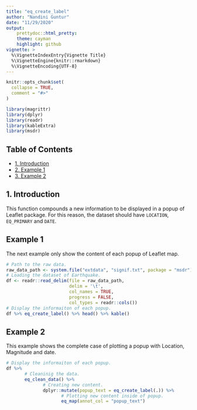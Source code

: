 ```yaml
---
title: "eq_create_label"
author: "Nandini Guntur"
date: "11/29/2020"
output: 
    prettydoc::html_pretty:
    theme: cayman
    highlight: github
vignette: >
  %\VignetteIndexEntry{Vignette Title}
  %\VignetteEngine{knitr::rmarkdown}
  %\VignetteEncoding{UTF-8}
---
```


```r
knitr::opts_chunk$set(
  collapse = TRUE,
  comment = "#>"
)
```


```r
library(magrittr)
library(dplyr)
library(readr)
library(kableExtra)
library(msdr)
```

## Table of Contents

- [1. Introduction](#intro)  
- [2. Example 1](#example_1)
- [3. Example 2](#example_2)


## 1. Introduction {#intro}

This function compounds a new information to be displayed in a popup of Leaflet package. For this reason, the dataset should have `LOCATION`, `EQ_PRIMARY` and `DATE`.


## Example 1 {#example_1}

The next example only show the content of each popup of Leaflet map.

```r
# Path to the raw data.
raw_data_path <- system.file("extdata", "signif.txt", package = "msdr")
# Loading the dataset of Earthquake.
df <- readr::read_delim(file = raw_data_path,      
                        delim = '\t',              
                        col_names = TRUE,          
                        progress = FALSE,           
                        col_types = readr::cols())
# Display the informaiton of each popup.
df %>% eq_create_label() %>% head() %>% kable()
```

## Example 2 {#example_2}

This example shows the complete case of plotting a popup with Location, Magnitude and date.

```r
# Display the informaiton of each popup.
df %>% 
       # Cleaninig the data.
       eq_clean_data() %>%
              # Creating new content.
              dplyr::mutate(popup_text = eq_create_label(.)) %>%
                     # Plotting new content inside of popup.
                     eq_map(annot_col = "popup_text")
```
